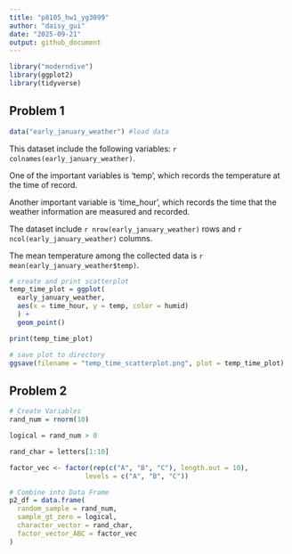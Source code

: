 ```yaml
---
title: "p8105_hw1_yg3099"
author: "daisy_gui"
date: "2025-09-21"
output: github_document
---
```


```r
library("moderndive")
library(ggplot2)
library(tidyverse)
```

## Problem 1

```r
data("early_january_weather") #load data
```

This dataset include the following variables: `r colnames(early_january_weather)`. 

One of the important variables is 'temp', which records the temperature at the time of record.

Another important variable is 'time_hour', which records the time that the weather information are measured and recorded. 

The dataset include `r nrow(early_january_weather)` rows and `r ncol(early_january_weather)` columns. 

The mean temperature among the collected data is `r mean(early_january_weather$temp)`. 

```r
# create and print scatterplot
temp_time_plot = ggplot(
  early_january_weather, 
  aes(x = time_hour, y = temp, color = humid)
  ) + 
  geom_point()

print(temp_time_plot)

# save plot to directory
ggsave(filename = "temp_time_scatterplot.png", plot = temp_time_plot)

```

## Problem 2

```r
# Create Variables
rand_num = rnorm(10)

logical = rand_num > 0

rand_char = letters[1:10]

factor_vec <- factor(rep(c("A", "B", "C"), length.out = 10),
                   levels = c("A", "B", "C"))
```

```r
# Combine into Data Frame
p2_df = data.frame(
  random_sample = rand_num, 
  sample_gt_zero = logical, 
  character_vector = rand_char, 
  factor_vector_ABC = factor_vec
)
```

